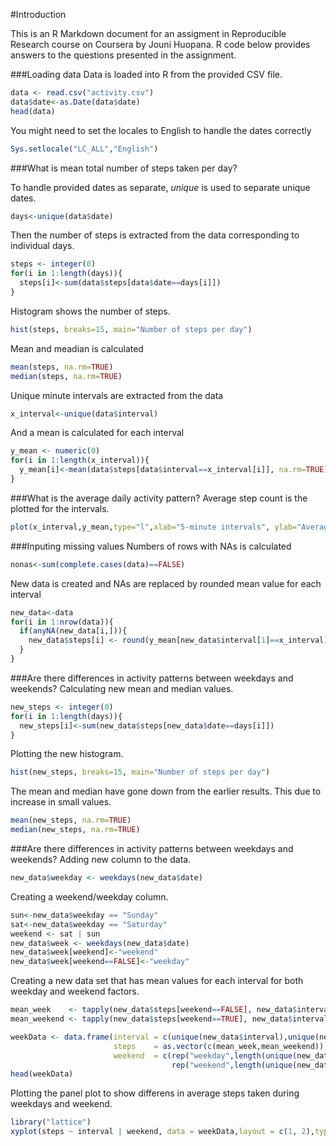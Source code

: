 #Introduction

This is an R Markdown document for an assigment in Reproducible Research course on Coursera by Jouni Huopana. R code below provides answers to the questions presented in the assignment.

###Loading data
Data is loaded into R from the provided CSV file.
```r
data <- read.csv("activity.csv")
data$date<-as.Date(data$date)
head(data)
```
You might need to set the locales to English to handle the dates correctly
```r
Sys.setlocale("LC_ALL","English")
````
###What is mean total number of steps taken per day?

To handle provided dates as separate, *unique* is used to separate unique dates.
```r
days<-unique(data$date)
```
Then the number of steps is extracted from the data corresponding to individual days.
```r
steps <- integer(0)
for(i in 1:length(days)){
  steps[i]<-sum(data$steps[data$date==days[i]])
}
```
Histogram shows the number of steps.
```r
hist(steps, breaks=15, main="Number of steps per day")
```
Mean and meadian is calculated
```r
mean(steps, na.rm=TRUE)
median(steps, na.rm=TRUE)
```
Unique minute intervals are extracted from the data
```r
x_interval<-unique(data$interval)
```
And a mean is calculated for each interval
```r
y_mean <- numeric(0)
for(i in 1:length(x_interval)){
  y_mean[i]<-mean(data$steps[data$interval==x_interval[i]], na.rm=TRUE)
}
```
###What is the average daily activity pattern?
Average step count is the plotted for the intervals.
```r
plot(x_interval,y_mean,type="l",xlab="5-minute intervals", ylab="Average steps taken")
```

###Inputing missing values
Numbers of rows with NAs is calculated
```r
nonas<-sum(complete.cases(data)==FALSE)
```
New data is created and NAs are replaced by rounded mean value for each interval
```r
new_data<-data
for(i in 1:nrow(data)){
  if(anyNA(new_data[i,])){
    new_data$steps[i] <- round(y_mean[new_data$interval[1]==x_interval])
  }
}
```
###Are there differences in activity patterns between weekdays and weekends?
Calculating new mean and median values.

```r
new_steps <- integer(0)
for(i in 1:length(days)){
  new_steps[i]<-sum(new_data$steps[new_data$date==days[i]])
}
```

Plotting the new histogram.
```r
hist(new_steps, breaks=15, main="Number of steps per day")
```

The mean and median have gone down from the earlier results. This due to increase in small values.

```r
mean(new_steps, na.rm=TRUE)
median(new_steps, na.rm=TRUE)
```

###Are there differences in activity patterns between weekdays and weekends?
Adding new column to the data.

```r
new_data$weekday <- weekdays(new_data$date)
```

Creating a weekend/weekday column.

```r
sun<-new_data$weekday == "Sunday"
sat<-new_data$weekday == "Saturday"
weekend <- sat | sun
new_data$week <- weekdays(new_data$date)
new_data$week[weekend]<-"weekend"
new_data$week[weekend==FALSE]<-"weekday"
```

Creating a new data set that has mean values for each interval for both weekday and weekend factors.  
```r
mean_week    <- tapply(new_data$steps[weekend==FALSE], new_data$interval[weekend==FALSE], mean)
mean_weekend <- tapply(new_data$steps[weekend==TRUE], new_data$interval[weekend==TRUE], mean)

weekData <- data.frame(interval = c(unique(new_data$interval),unique(new_data$interval)),
                       steps    = as.vector(c(mean_week,mean_weekend)),
                       weekend  = c(rep("weekday",length(unique(new_data$interval))),
                                    rep("weekend",length(unique(new_data$interval)))))
head(weekData)
```

Plotting the panel plot to show differens in average steps taken during weekdays and weekend.

```r
library("lattice")
xyplot(steps ~ interval | weekend, data = weekData,layout = c(1, 2),type='l',xlab="5-minute intervals", ylab="Average steps taken")
```
